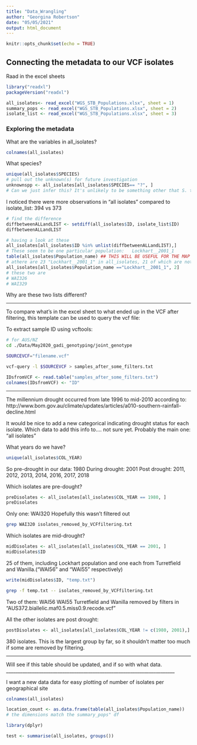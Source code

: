 ```yaml
---
title: "Data_Wrangling"
author: "Georgina Robertson"
date: "05/05/2021"
output: html_document
---
```


```r
knitr::opts_chunk$set(echo = TRUE)
```

## Connecting the metadata to our VCF isolates

Raad in the excel sheets
```r
library("readxl")
packageVersion("readxl")
```
```r
all_isolates<- read_excel("WGS_STB_Populations.xlsx", sheet = 1)
summary_pops <- read_excel("WGS_STB_Populations.xlsx", sheet = 2)
isolate_list <- read_excel("WGS_STB_Populations.xlsx", sheet = 3)
```
### Exploring the metadata

What are the variables in all_isolates?
```r
colnames(all_isolates)
```
What species?
```r
unique(all_isolates$SPECIES)
# pull out the unknown(s) for future investigation
unknownspp <- all_isolates[all_isolates$SPECIES== "?", ]
# Can we just infer this? It's unlikely to be something other that S. tritici right?
```

I noticed there were more observations in "all isolates" compared to isolate_list: 394 vs 373
```r
# find the difference
diffbetweenALLandLIST <- setdiff(all_isolates$ID, isolate_list$ID)
diffbetweenALLandLIST
```
```r
# having a look at these
all_isolates[all_isolates$ID %in% unlist(diffbetweenALLandLIST),]
# These seem to be one particular population: 	Lockhart__2001_1
table(all_isolates$Population_name) ## THIS WILL BE USEFUL FOR THE MAP
# athere are 23 "Lockhart__2001_1" in all_isolates, 21 of which are not in "isolate_details"
all_isolates[all_isolates$Population_name =="Lockhart__2001_1", 2]
# these two are
# WAI326				
# WAI329
```
Why are these two lists different?


______________________________________________________________________________

To compare what's in the excel sheet to what ended up in the VCF after filtering, this template can be used to query the vcf file:

To extract sample ID using vcftools:
```bash
# for AUS/NZ
cd ./Data/May2020_gadi_genotyping/joint_genotype

SOURCEVCF="filename.vcf" 

vcf-query -l $SOURCEVCF > samples_after_some_filters.txt
```

```r
IDsfromVCF <- read.table("samples_after_some_filters.txt")
colnames(IDsfromVCF) <- "ID"
```

_____________________________________________________________________________


The millennium drought occurred from late 1996 to mid-2010 according to:
http://www.bom.gov.au/climate/updates/articles/a010-southern-rainfall-decline.html

It would be nice to add a new categorical indicating drought status for each isolate.  Which data to add this info to.... not sure yet. Probably the main one: "all isolates"

What years do we have?
```r
unique(all_isolates$COL_YEAR)
```
So pre-drought in our data: 1980
During drought: 2001
Post drought: 2011, 2012, 2013, 2014, 2016, 2017, 2018

Which isolates are pre-dought?
```r
preDisolates <- all_isolates[all_isolates$COL_YEAR == 1980, ]
preDisolates
```
Only one: WAI320
Hopefully this wasn't filtered out
```bash
grep WAI320 isolates_removed_by_VCFfiltering.txt
```


Which isolates are mid-drought?
```r
midDisolates <- all_isolates[all_isolates$COL_YEAR == 2001, ]
midDisolates$ID
```
25 of them, including Lockhart population and one each from Turretfield and Wanilla.("WAI56" and "WAI55" respectively)

```r
write(midDisolates$ID, "temp.txt")
```
```bash
grep -f temp.txt -- isolates_removed_by_VCFfiltering.txt
```
Two of them:
WAI56
WAI55
Turretfield and Wanilla removed by filters in "AUS372.biallelic.maf0.5.miss0.9.recode.vcf"

All the other isolates are post drought:

```r
postDisolates <- all_isolates[all_isolates$COL_YEAR != c(1980, 2001),]
```

380 isolates. This is the largest group by far, so it shouldn't matter too much if some are removed by filtering.


_______________________________________________________________

Will see if this table should be updated, and if so with what data.
________________________________________________________________________

I want a new data data for easy plotting of number of isolates per geographical site
```r
colnames(all_isolates)
```
```r
location_count <- as.data.frame(table(all_isolates$Population_name))
# the dimensions match the summary_pops" df
```

```r
library(dplyr)
```
```r
test <- summarise(all_isolates, groups())
```



